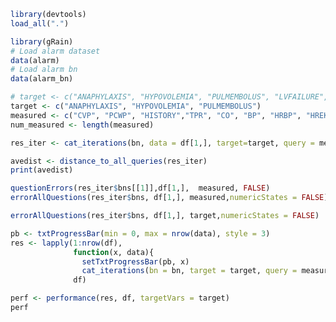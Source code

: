 
```r
library(devtools)
load_all(".")
```


```r
library(gRain)
# Load alarm dataset
data(alarm)
# Load alarm bn
data(alarm_bn)

# target <- c("ANAPHYLAXIS", "HYPOVOLEMIA", "PULMEMBOLUS", "LVFAILURE", "INSUFFANESTH", "INTUBATION", "KINKEDTUBE", "DISCONNECTION")
target <- c("ANAPHYLAXIS", "HYPOVOLEMIA", "PULMEMBOLUS")
measured <- c("CVP", "PCWP", "HISTORY","TPR", "CO", "BP", "HRBP", "HREKG", "HRSAT", "SAO2", "FIO2", "PRESS", "EXPCO2", "PRESS", "PAP", "MINVOLSET", "MINVOL")
num_measured <- length(measured)
```


```r
res_iter <- cat_iterations(bn, data = df[1,], target=target, query = measured,num_iter = num_measured ,store_bns = TRUE)
```

```r
avedist <- distance_to_all_queries(res_iter)
print(avedist)
```

```r
questionErrors(res_iter$bns[[1]],df[1,],  measured, FALSE)
errorAllQuestions(res_iter$bns, df[1,], measured,numericStates = FALSE)
```
```r
errorAllQuestions(res_iter$bns, df[1,], target,numericStates = FALSE)
```
```r
pb <- txtProgressBar(min = 0, max = nrow(data), style = 3)
res <- lapply(1:nrow(df), 
              function(x, data){
                setTxtProgressBar(pb, x)
                cat_iterations(bn = bn, target = target, query = measured, data = data[x,], num_iter=num_measured,store_bns = TRUE)},
              df)
```


```r
perf <- performance(res, df, targetVars = target)
perf
```